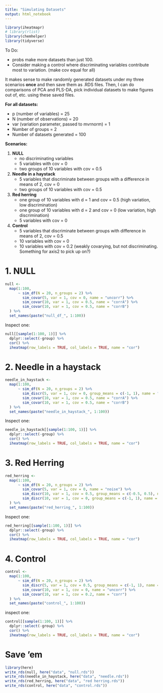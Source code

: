 ```yaml
---
title: "Simulating Datasets"
output: html_notebook
---
```

```r
library(iheatmapr)
# library(rlist)
library(chemhelper)
library(tidyverse)
```

To Do:

- probs make more datasets than just 100.
- Consider making a control where discriminating variables contribute most to variation. (make cov equal for all)

It makes sense to make randomly generated datasets under my three scenarios **once** and then save them as .RDS files.  Then, I can do comparisons of PCA and PLS-DA, pick individual datasets to make figures out of, etc. using these saved files.

**For all datasets:**

 - p (number of variables) = 25
 - N (number of observations) = 20
 - var (variation parameter, passed to mvrnorm) = 1
 - Number of groups = 2
 - Number of datasets generated = 100
 
**Scenarios:**

1. **NULL**
    - no discriminating variables
    - 5 variables with cov = 0
    - two groups of 10 variables with cov = 0.5
  
2. **Needle in a haystack**
    - 5 variables that discriminate between groups with a difference in means of 2, cov = 0
    - two groups of 10 variables with cov = 0.5
  
3. **Red herring**
    - one group of 10 variables with d = 1 and cov = 0.5 (high variation, low discrimination)
    - one group of 10 variables with d = 2 and cov = 0 (low variation, high discrimination)
    - 5 variables with cov = 0
    
4. **Control**
    - 5 variables that discriminate between groups with difference in means of 2, cov = 0.5
    - 10 variables with cov = 0
    - 10 variables with cov = 0.2 (weakly covarying, but not discriminating.  Something for axis2 to pick up on?)

# 1. NULL

```r
null <-
  map(1:100,
      ~ sim_df(N = 20, n_groups = 2) %>% 
        sim_covar(5, var = 1, cov = 0, name = "uncorr") %>% 
        sim_covar(10, var = 1, cov = 0.5, name = "corrA") %>% 
        sim_covar(10, var = 1, cov = 0.5, name = "corrB")
  ) %>%
  set_names(paste("null_df_", 1:100))
```

Inspect one:

```r
null[[sample(1:100, 1)]] %>%
  dplyr::select(-group) %>% 
  cor() %>% 
  iheatmap(row_labels = TRUE, col_labels = TRUE, name = "cor")
```

# 2. Needle in a haystack

```r
needle_in_haystack <-
  map(1:100,
      ~ sim_df(N = 20, n_groups = 2) %>% 
        sim_discr(5, var = 1, cov = 0, group_means = c(-1, 1), name = "discr") %>% 
        sim_covar(10, var = 1, cov = 0.5, name = "corrA") %>% 
        sim_covar(10, var = 1, cov = 0.5, name = "corrB")
  ) %>%
  set_names(paste("needle_in_haystack_", 1:100))
```

Inspect one:

```r
needle_in_haystack[[sample(1:100, 1)]] %>%
  dplyr::select(-group) %>% 
  cor() %>% 
  iheatmap(row_labels = TRUE, col_labels = TRUE, name = "cor")
```

# 3. Red Herring

```r
red_herring <-
  map(1:100,
      ~ sim_df(N = 20, n_groups = 2) %>% 
        sim_covar(5, var = 1, cov = 0, name = "noise") %>% 
        sim_discr(10, var = 1, cov = 0.5, group_means = c(-0.5, 0.5), name = "highcov") %>% 
        sim_discr(10, var = 1, cov = 0, group_means = c(-1, 1), name = "lowcov")
  ) %>%
  set_names(paste("red_herring_", 1:100))
```

Inspect one:

```r
red_herring[[sample(1:100, 1)]] %>%
  dplyr::select(-group) %>% 
  cor() %>% 
  iheatmap(row_labels = TRUE, col_labels = TRUE, name = "cor")
```

# 4. Control
```r
control <-
  map(1:100,
      ~ sim_df(N = 20, n_groups = 2) %>% 
        sim_discr(5, var = 1, cov = 0.5, group_means = c(-1, 1), name = "discr") %>% 
        sim_covar(10, var = 1, cov = 0, name = "uncorr") %>% 
        sim_covar(10, var = 1, cov = 0.2, name = "corr")
  ) %>%
  set_names(paste("control_", 1:100))
```

inspect one:

```r
control[[sample(1:100, 1)]] %>%
  dplyr::select(-group) %>% 
  cor() %>% 
  iheatmap(row_labels = TRUE, col_labels = TRUE, name = "cor")
```


# Save 'em
```r
library(here)
write_rds(null, here("data", "null.rds"))
write_rds(needle_in_haystack, here("data", "needle.rds"))
write_rds(red_herring, here("data", "red herring.rds"))
write_rds(control, here("data", "control.rds"))
```

